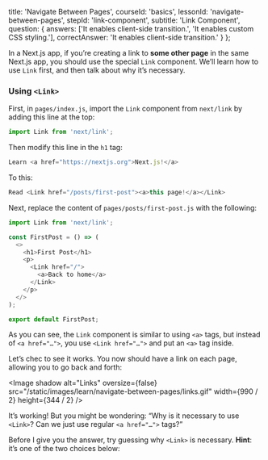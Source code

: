 
  title: 'Navigate Between Pages',
  courseId: 'basics',
  lessonId: 'navigate-between-pages',
  stepId: 'link-component',
  subtitle: 'Link Component',
  question: {
    answers: ['It enables client-side transition.', 'It enables custom CSS styling.'],
    correctAnswer: 'It enables client-side transition.'
  }
};

In a Next.js app, if you’re creating a link to **some other page** in the same Next.js app, you should use the special `Link` component. We’ll learn how to use `Link` first, and then talk about why it’s necessary.

### Using `<Link>`

First, in `pages/index.js`, import the `Link` component from `next/link` by adding this line at the top:

```js
import Link from 'next/link';
```

Then modify this line in the `h1` tag:

```js
Learn <a href="https://nextjs.org">Next.js!</a>
```

To this:

```js
Read <Link href="/posts/first-post"><a>this page!</a></Link>
```

Next, replace the content of `pages/posts/first-post.js` with the following:

```js
import Link from 'next/link';

const FirstPost = () => (
  <>
    <h1>First Post</h1>
    <p>
      <Link href="/">
        <a>Back to home</a>
      </Link>
    </p>
  </>
);

export default FirstPost;
```

As you can see, the `Link` component is similar to using `<a>` tags, but instead of `<a href="…">`, you use `<Link href="…">` and put an `<a>` tag inside.

Let’s chec to see it works. You now should have a link on each page, allowing you to go back and forth:

<Image
  shadow
  alt="Links"
  oversize={false}
  src="/static/images/learn/navigate-between-pages/links.gif"
  width={990 / 2}
  height={344 / 2}
/>

It’s working! But you might be wondering: “Why is it necessary to use `<Link>`? Can we just use regular `<a href="…">` tags?”

Before I give you the answer, try guessing why `<Link>` is necessary. **Hint**: it’s one of the two choices below:

